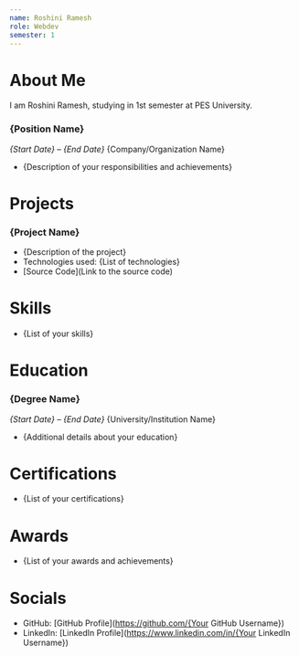```yaml
---
name: Roshini Ramesh
role: Webdev
semester: 1
---
```

# About Me
I am Roshini Ramesh, studying in 1st semester at PES University. 

### **{Position Name}** 
_{Start Date} – {End Date}_
{Company/Organization Name}
- {Description of your responsibilities and achievements}
# Projects


### **{Project Name}**
- {Description of the project}
- Technologies used: {List of technologies}
- [Source Code](Link to the source code)
# Skills


- {List of your skills}
# Education


### {Degree Name}
_{Start Date} – {End Date}_
{University/Institution Name}


- {Additional details about your education}
# Certifications


- {List of your certifications}
# Awards


- {List of your awards and achievements}

# Socials


- GitHub: [GitHub Profile](https://github.com/{Your GitHub Username})
- LinkedIn: [LinkedIn Profile](https://www.linkedin.com/in/{Your LinkedIn Username})
